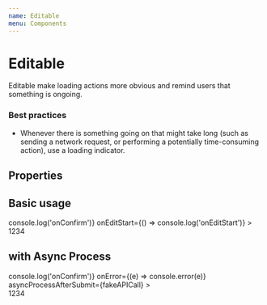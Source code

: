 ```yaml
---
name: Editable
menu: Components
---
```



# Editable

Editable make loading actions more obvious and remind users that something is ongoing.

### Best practices

- Whenever there is something going on that might take long (such as sending a network request, or performing a potentially time-consuming action), use a loading indicator.

## Properties

<PropsTable of={Editable} />

## Basic usage

<Playground>
  <Editable
    onConfirm={() => console.log('onConfirm')}
    onEditStart={() => console.log('onEditStart')}
  >
    <div style={{ width: '300px', padding: '16px'}}>1234</div>
  </Editable>
</Playground>

## with Async Process

<Playground>
    <Editable
    onConfirm={() => console.log('onConfirm')}
    onError={(e) => console.error(e)}
    asyncProcessAfterSubmit={fakeAPICall}
  >
    <div style={{ width: '300px', padding: '16px'}}>1234</div>
  </Editable>
</Playground>
